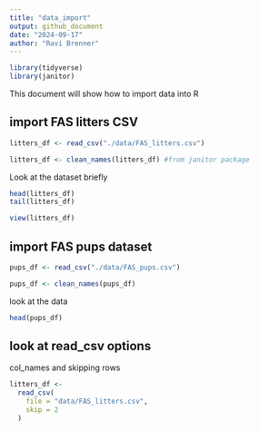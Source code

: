 ```yaml
---
title: "data_import"
output: github_document
date: "2024-09-17"
author: "Ravi Brenner"
---
```


```r
library(tidyverse)
library(janitor)
```


This document will show how to import data into R

## import FAS litters CSV

```r
litters_df <- read_csv("./data/FAS_litters.csv") 

litters_df <- clean_names(litters_df) #from janitor package
```

Look at the dataset briefly
```r
head(litters_df)
tail(litters_df)
```

```r
view(litters_df)
```

## import FAS pups dataset

```r
pups_df <- read_csv("./data/FAS_pups.csv")

pups_df <- clean_names(pups_df)
```

look at the data
```r
head(pups_df)
```

## look at read_csv options

col_names and skipping rows

```r
litters_df <- 
  read_csv(
    file = "data/FAS_litters.csv",
    skip = 2
  )
```


